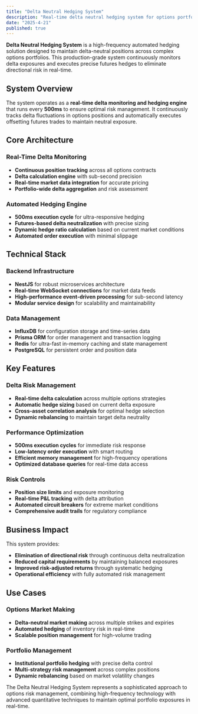 ```yaml
---
title: "Delta Neutral Hedging System"
description: "Real-time delta neutral hedging system for options portfolios, monitoring delta fluctuations and automatically hedging with futures positions every 500ms. Built with NestJS, InfluxDB for configurations, and Prisma ORM for order management."
date: "2025-4-21"
published: true
---
```


**Delta Neutral Hedging System** is a high-frequency automated hedging solution designed to maintain delta-neutral positions across complex options portfolios. This production-grade system continuously monitors delta exposures and executes precise futures hedges to eliminate directional risk in real-time.

## System Overview

The system operates as a **real-time delta monitoring and hedging engine** that runs every **500ms** to ensure optimal risk management. It continuously tracks delta fluctuations in options positions and automatically executes offsetting futures trades to maintain neutral exposure.

## Core Architecture

### Real-Time Delta Monitoring
- **Continuous position tracking** across all options contracts
- **Delta calculation engine** with sub-second precision
- **Real-time market data integration** for accurate pricing
- **Portfolio-wide delta aggregation** and risk assessment

### Automated Hedging Engine
- **500ms execution cycle** for ultra-responsive hedging
- **Futures-based delta neutralization** with precise sizing
- **Dynamic hedge ratio calculation** based on current market conditions
- **Automated order execution** with minimal slippage

## Technical Stack

### Backend Infrastructure
- **NestJS** for robust microservices architecture
- **Real-time WebSocket connections** for market data feeds
- **High-performance event-driven processing** for sub-second latency
- **Modular service design** for scalability and maintainability

### Data Management
- **InfluxDB** for configuration storage and time-series data
- **Prisma ORM** for order management and transaction logging
- **Redis** for ultra-fast in-memory caching and state management
- **PostgreSQL** for persistent order and position data

## Key Features

### Delta Risk Management
- **Real-time delta calculation** across multiple options strategies
- **Automatic hedge sizing** based on current delta exposure
- **Cross-asset correlation analysis** for optimal hedge selection
- **Dynamic rebalancing** to maintain target delta neutrality

### Performance Optimization
- **500ms execution cycles** for immediate risk response
- **Low-latency order execution** with smart routing
- **Efficient memory management** for high-frequency operations
- **Optimized database queries** for real-time data access

### Risk Controls
- **Position size limits** and exposure monitoring
- **Real-time P&L tracking** with delta attribution
- **Automated circuit breakers** for extreme market conditions
- **Comprehensive audit trails** for regulatory compliance

## Business Impact

This system provides:

- **Elimination of directional risk** through continuous delta neutralization
- **Reduced capital requirements** by maintaining balanced exposures
- **Improved risk-adjusted returns** through systematic hedging
- **Operational efficiency** with fully automated risk management

## Use Cases

### Options Market Making
- **Delta-neutral market making** across multiple strikes and expiries
- **Automated hedging** of inventory risk in real-time
- **Scalable position management** for high-volume trading

### Portfolio Management
- **Institutional portfolio hedging** with precise delta control
- **Multi-strategy risk management** across complex positions
- **Dynamic rebalancing** based on market volatility changes

The Delta Neutral Hedging System represents a sophisticated approach to options risk management, combining high-frequency technology with advanced quantitative techniques to maintain optimal portfolio exposures in real-time. 